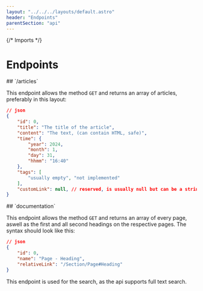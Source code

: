 ```yaml
---
layout: "../../../layouts/default.astro"
header: "Endpoints"
parentSection: "api"
---
```

{/* Imports */}

# Endpoints
<customspacer />
## `/articles`

This endpoint allows the method `GET` and returns an array of articles, preferably in this layout:
<customspacer />
```json
// json
{
    "id": 0,
    "title": "The title of the article",
    "content": "The text, (can contain HTML, safe)",
    "time": {
        "year": 2024,
        "month": 1,
        "day": 31,
        "hhmm": "16:40"
    },
    "tags": [
        "usually empty", "not implemented"
    ],
    "customLink": null, // reserved, is usually null but can be a string
}
```
<customspacer />
## `documentation`

This endpoint allows the method `GET` and returns an array of every page, aswell as the first and all second headings on the respective pages.
<Warning content="Third headings are not supported!" title="Warning" />
The syntax should look like this:

```json
// json
{
    "id": 0,
    "name": "Page - Heading",
    "relativeLink": "/Section/Page#Heading"
}
```
This endpoint is used for the search, as the api supports full text search.